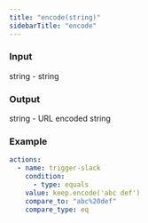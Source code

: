 ```yaml
---
title: "encode(string)"
sidebarTitle: "encode"
---
```


### Input

string - string

### Output

string - URL encoded string

### Example

```yaml
actions:
  - name: trigger-slack
    condition:
      - type: equals
    value: keep.encode('abc def')
    compare_to: "abc%20def"
    compare_type: eq
```
